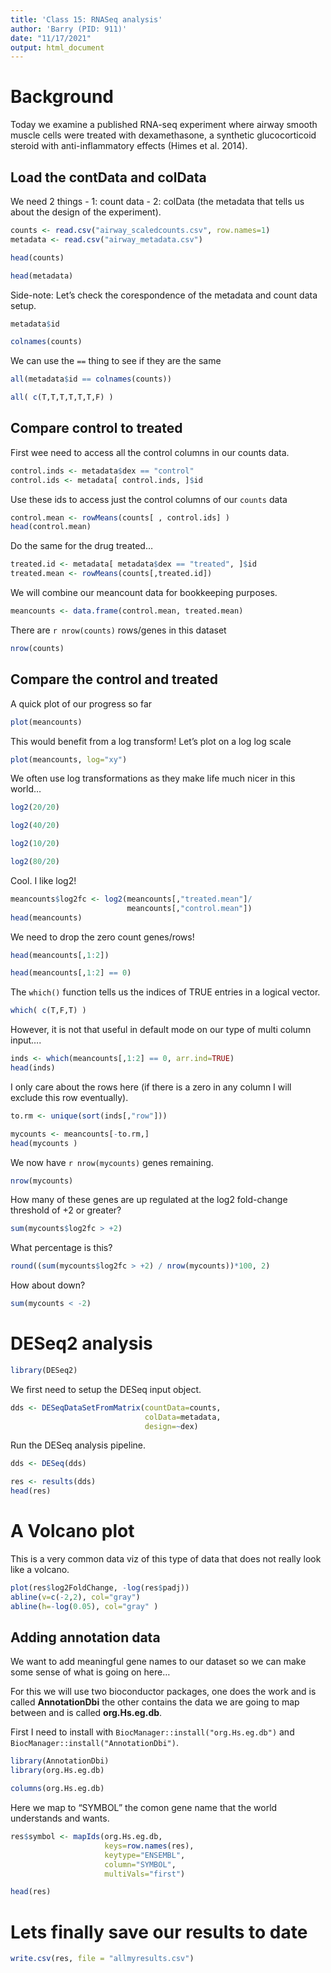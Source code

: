 ```yaml
---
title: 'Class 15: RNASeq analysis'
author: 'Barry (PID: 911)'
date: "11/17/2021"
output: html_document
---
```


# Background

Today we examine a published RNA-seq experiment where airway smooth muscle cells were treated with dexamethasone, a synthetic glucocorticoid steroid with anti-inflammatory effects (Himes et al. 2014).

## Load the contData and colData

We need 2 things 
- 1: count data
- 2: colData (the metadata that tells us about the design of the experiment).


```r
counts <- read.csv("airway_scaledcounts.csv", row.names=1)
metadata <- read.csv("airway_metadata.csv")
```

```r
head(counts)
```

```r
head(metadata)
```

Side-note:
Let's check the corespondence of the metadata and count data setup.

```r
metadata$id
```

```r
colnames(counts)
```

We can use the `==` thing to see if they are the same

```r
all(metadata$id == colnames(counts))

```

```r
all( c(T,T,T,T,T,T,F) )
```

## Compare control to treated

First wee need to access all the control columns in our counts data.

```r
control.inds <- metadata$dex == "control"
control.ids <- metadata[ control.inds, ]$id
```

Use these ids to access just the control columns of our `counts` data

```r
control.mean <- rowMeans(counts[ , control.ids] )
head(control.mean)
```

Do the same for the drug treated...
```r
treated.id <- metadata[ metadata$dex == "treated", ]$id
treated.mean <- rowMeans(counts[,treated.id])
```


We will combine our meancount data for bookkeeping purposes.

```r
meancounts <- data.frame(control.mean, treated.mean)
```

There are `r nrow(counts)` rows/genes in this dataset

```r
nrow(counts)
```

## Compare the control and treated

A quick plot of our progress so far

```r
plot(meancounts)
```

This would benefit from a log transform! Let's plot on a log log scale

```r
plot(meancounts, log="xy")
```

We often use log transformations as they make life much nicer in this world...

```r
log2(20/20)
```
```r
log2(40/20)
```
```r
log2(10/20)
```
```r
log2(80/20)
```

Cool. I like log2!

```r
meancounts$log2fc <- log2(meancounts[,"treated.mean"]/
                          meancounts[,"control.mean"])
head(meancounts)
```

We need to drop the zero count genes/rows!

```r
head(meancounts[,1:2])
```


```r
head(meancounts[,1:2] == 0)
```

The `which()` function tells us the indices of TRUE entries in a logical vector.

```r
which( c(T,F,T) )
```
However, it is not that useful in default mode on our type of multi column input....

```r
inds <- which(meancounts[,1:2] == 0, arr.ind=TRUE)
head(inds)
```
I only care about the rows here (if there is a zero in any column I will exclude this row eventually).

```r
to.rm <- unique(sort(inds[,"row"]))
```

```r
mycounts <- meancounts[-to.rm,]
head(mycounts )
```

We now have `r nrow(mycounts)` genes remaining.

```r
nrow(mycounts)
```
How many of these genes are up regulated at the log2 fold-change threshold of +2 or greater?

```r
sum(mycounts$log2fc > +2)
```

What percentage is this?

```r
round((sum(mycounts$log2fc > +2) / nrow(mycounts))*100, 2)
```
How about down?

```r
sum(mycounts < -2)
```

# DESeq2 analysis

```r
library(DESeq2)
```
We first need to setup the DESeq input object.

```r
dds <- DESeqDataSetFromMatrix(countData=counts, 
                              colData=metadata, 
                              design=~dex)
```
Run the DESeq analysis pipeline.

```r
dds <- DESeq(dds)
```

```r
res <- results(dds)
head(res)
```

# A Volcano plot

This is a very common data viz of this type of data that does not really look like a volcano.

```r
plot(res$log2FoldChange, -log(res$padj))
abline(v=c(-2,2), col="gray")
abline(h=-log(0.05), col="gray" )
```

## Adding annotation data

We want to add meaningful gene names to our dataset so we can make some sense of what is going on here...

For this we will use two bioconductor packages, one does the work and is called **AnnotationDbi** the other contains the data we are going to map between and is called **org.Hs.eg.db**.

First I need to install with `BiocManager::install("org.Hs.eg.db")` and
`BiocManager::install("AnnotationDbi")`.

```r
library(AnnotationDbi)
library(org.Hs.eg.db)
```
```r
columns(org.Hs.eg.db)
```

Here we map to "SYMBOL" the comon gene name that the world understands and wants.

```r
res$symbol <- mapIds(org.Hs.eg.db,
                     keys=row.names(res), 
                     keytype="ENSEMBL",   
                     column="SYMBOL",   
                     multiVals="first")

```


```r
head(res)
```

# Lets finally save our results to date

```r
write.csv(res, file = "allmyresults.csv")
```

